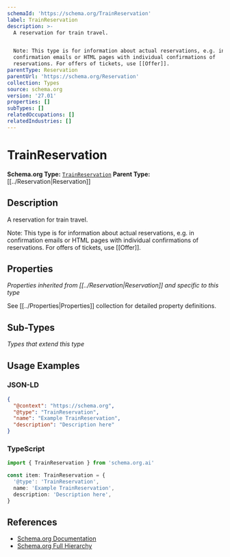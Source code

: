 ```yaml
---
schemaId: 'https://schema.org/TrainReservation'
label: TrainReservation
description: >-
  A reservation for train travel.


  Note: This type is for information about actual reservations, e.g. in
  confirmation emails or HTML pages with individual confirmations of
  reservations. For offers of tickets, use [[Offer]].
parentType: Reservation
parentUrl: 'https://schema.org/Reservation'
collection: Types
source: schema.org
version: '27.01'
properties: []
subTypes: []
relatedOccupations: []
relatedIndustries: []
---
```

# TrainReservation

**Schema.org Type:** [`TrainReservation`](https://schema.org/TrainReservation)
**Parent Type:** [[../Reservation|Reservation]]

## Description

A reservation for train travel.

Note: This type is for information about actual reservations, e.g. in confirmation emails or HTML pages with individual confirmations of reservations. For offers of tickets, use [[Offer]].

## Properties

*Properties inherited from [[../Reservation|Reservation]] and specific to this type*

See [[../Properties|Properties]] collection for detailed property definitions.

## Sub-Types

*Types that extend this type*

## Usage Examples

### JSON-LD

```json
{
  "@context": "https://schema.org",
  "@type": "TrainReservation",
  "name": "Example TrainReservation",
  "description": "Description here"
}
```

### TypeScript

```typescript
import { TrainReservation } from 'schema.org.ai'

const item: TrainReservation = {
  '@type': 'TrainReservation',
  name: 'Example TrainReservation',
  description: 'Description here',
}
```

## References

- [Schema.org Documentation](https://schema.org/TrainReservation)
- [Schema.org Full Hierarchy](https://schema.org/docs/full.html)
